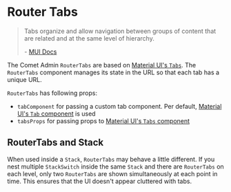 
<Meta title="Docs/Components/Router Tabs" />

# Router Tabs

> Tabs organize and allow navigation between groups of content that are related and at the same level of hierarchy.
>
> \- [MUI Docs](https://mui.com/material-ui/react-tabs/)

The Comet Admin `RouterTabs` are based on [Material UI's `Tabs`](https://mui.com/material-ui/react-tabs/).
The `RouterTabs` component manages its state in the URL so that each tab has a unique URL.

`RouterTabs` has following props:

-   `tabComponent` for passing a custom tab component. Per default, [Material UI's `Tab` component](https://v4.mui.com/api/tab/) is used
-   `tabsProps` for passing props to [Material UI's `Tabs` component](https://v4.mui.com/api/tabs/)

<Canvas>
    <Story id="stories-components-routertabs-routertabs--routertabs" />
</Canvas>

## RouterTabs and Stack

When used inside a `Stack`, `RouterTabs` may behave a little different.
If you nest multiple `StackSwitch` inside the same `Stack` and there are `RouterTabs` on each level,
only two `RouterTabs` are shown simultaneously at each point in time.
This ensures that the UI doesn't appear cluttered with tabs.

<Canvas>
    <Story id="stories-components-routertabs-nested-stackswitch-with-routertabs--nested-stackswitch-with-routertabs" />
</Canvas>
